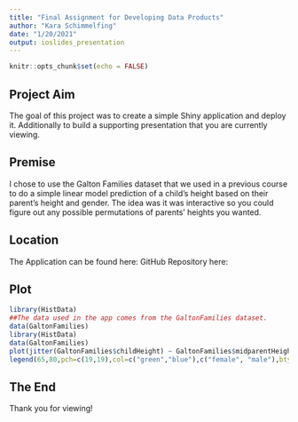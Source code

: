 ```yaml
---
title: "Final Assignment for Developing Data Products"
author: "Kara Schimmelfing"
date: "1/20/2021"
output: ioslides_presentation
---
```


```r
knitr::opts_chunk$set(echo = FALSE)
```

## Project Aim

The goal of this project was to create a simple Shiny application and deploy it. Additionally to build a supporting presentation that you are currently viewing.

## Premise

I chose to use the Galton Families dataset that we used in a previous course to do a simple linear model prediction of a child's height based on their parent's height and gender. The idea was it was interactive so you could figure out any possible permutations of parents' heights you wanted. 

## Location

The Application can be found here: 
GitHub Repository here: 

## Plot

```r
library(HistData)
##The data used in the app comes from the GaltonFamilies dataset. 
data(GaltonFamilies)
library(HistData)
data(GaltonFamilies)
plot(jitter(GaltonFamilies$childHeight) ~ GaltonFamilies$midparentHeight,xlab="Average Height of the Parents (in inches)",ylab="Height of the Child (in inches)",main="Scatterplot of Galton Family Data",pch=19,frame.plot=FALSE,col=ifelse(GaltonFamilies$gender=="female", "green", "blue"))
legend(65,80,pch=c(19,19),col=c("green","blue"),c("female", "male"),bty="o",cex=.6)
```

## The End
Thank you for viewing!
